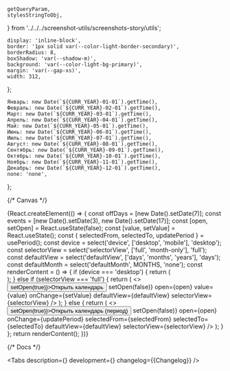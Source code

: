 
    getQueryParam,
    stylesStringToObj,
} from '../../../screenshot-utils/screenshots-story/utils';

<Meta title='Components/Calendar' component={Calendar} id='Calendar' />

    display: 'inline-block',
    border: '1px solid var(--color-light-border-secondary)',
    borderRadius: 8,
    boxShadow: 'var(--shadow-m)',
    background: 'var(--color-light-bg-primary)',
    margin: 'var(--gap-xs)',
    width: 312,
};


    Январь: new Date(`${CURR_YEAR}-01-01`).getTime(),
    Февраль: new Date(`${CURR_YEAR}-02-01`).getTime(),
    Март: new Date(`${CURR_YEAR}-03-01`).getTime(),
    Апрель: new Date(`${CURR_YEAR}-04-01`).getTime(),
    Май: new Date(`${CURR_YEAR}-05-01`).getTime(),
    Июнь: new Date(`${CURR_YEAR}-06-01`).getTime(),
    Июль: new Date(`${CURR_YEAR}-07-01`).getTime(),
    Август: new Date(`${CURR_YEAR}-08-01`).getTime(),
    Сентябрь: new Date(`${CURR_YEAR}-09-01`).getTime(),
    Октябрь: new Date(`${CURR_YEAR}-10-01`).getTime(),
    Ноябрь: new Date(`${CURR_YEAR}-11-01`).getTime(),
    Декабрь: new Date(`${CURR_YEAR}-12-01`).getTime(),
    none: 'none',
};

{/* Canvas */}

<Story name='Calendar'>
    {React.createElement(() => {
        const offDays = [new Date().setDate(7)];
        const events = [new Date().setDate(3), new Date().setDate(17)];
        const [open, setOpen] = React.useState(false);
        const [value, setValue] = React.useState();
        const { selectedFrom, selectedTo, updatePeriod } = usePeriod();
        const device = select('device', ['desktop', 'mobile'], 'desktop');
        const selectorView = select('selectorView', ['full', 'month-only'], 'full');
        const defaultView = select('defaultView', ['days', 'months', 'years'], 'days');
        const defaultMonth = select('defaultMonth', MONTHS, 'none');
        const renderContent = () => {
            if (device === 'desktop') {
                return (
                    <div
                        style={{
                            display: 'inline-block',
                            background: 'var(--color-light-bg-primary)',
                            width: 312,
                            ...stylesStringToObj(getQueryParam('wrapperStyles')),
                        }}
                    >
                        <div style={WRAPPER_STYLES}>
                            <Calendar
                                defaultMonth={
                                    defaultMonth === 'none' ? undefined : Number(defaultMonth)
                                }
                                value={value}
                                onChange={setValue}
                                offDays={offDays}
                                events={events}
                                defaultView={defaultView}
                                selectorView={selectorView}
                                responsive={true}
                                showCurrentYearSelector={boolean('showCurrentYearSelector', false)}
                            />
                        </div>
                    </div>
                );
            } else if (selectorView === 'full') {
                return (
                    <>
                        <Button onClick={() => setOpen(true)}>Открыть календарь</Button>
                        <CalendarMobile
                            onClose={() => setOpen(false)}
                            open={open}
                            value={value}
                            onChange={setValue}
                            defaultView={defaultView}
                            selectorView={selectorView}
                        />
                    </>
                );
            } else {
                return (
                    <>
                        <Button onClick={() => setOpen(true)}>Открыть календарь (период)</Button>
                        <CalendarMobile
                            onClose={() => setOpen(false)}
                            open={open}
                            onChange={updatePeriod}
                            selectedFrom={selectedFrom}
                            selectedTo={selectedTo}
                            defaultView={defaultView}
                            selectorView={selectorView}
                        />
                    </>
                );
            }
        };
        return renderContent();
    })}
</Story>

{/* Docs */}

<ComponentHeader
    name='Calendar'
    version={packageJson.version}
    package='@alfalab/core-components/calendar'
    design='https://www.figma.com/file/cdNnkh2QdxuvYLrBm4cubM/Web-%3A%3A-Core-Default-Components?node-id=1069%3A40039'
    children='Компонент для выбора даты и диапазона дат.'
/>

<Tabs
    description={<Description />}
    development={<Development />}
    changelog={<Markdown>{Changelog}</Markdown>}
/>
